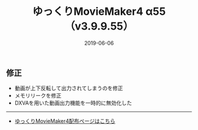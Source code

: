 ﻿---
title: ゆっくりMovieMaker4 α55 （v3.9.9.55）
date: 2019-06-06
tags: [YMM4,お知らせ]
---
## 修正
- 動画が上下反転して出力されてしまうのを修正
- メモリリークを修正
- DXVAを用いた動画出力機能を一時的に無効化した

---

- [ゆっくりMovieMaker4配布ページはこちら](/ymm4/)